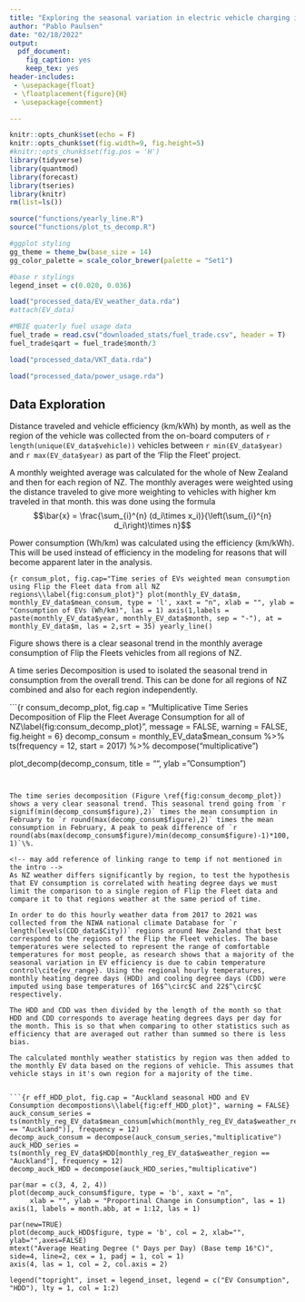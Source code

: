 ```yaml
---
title: "Exploring the seasonal variation in electric vehicle charging in New Zealand"
author: "Pablo Paulsen"
date: "02/18/2022"
output:
  pdf_document:
    fig_caption: yes
    keep_tex: yes
header-includes: 
 - \usepackage{float}
 - \floatplacement{figure}{H}
 - \usepackage{comment}

---
```


```r
knitr::opts_chunk$set(echo = F)
knitr::opts_chunk$set(fig.width=9, fig.height=5) 
#knitr::opts_chunk$set(fig.pos = 'H')
library(tidyverse)
library(quantmod)
library(forecast)
library(tseries)
library(knitr)
rm(list=ls())
```

```r
source("functions/yearly_line.R")
source("functions/plot_ts_decomp.R")
```


```r
#ggplot styling
gg_theme = theme_bw(base_size = 14)
gg_color_palette = scale_color_brewer(palette = "Set1")

#base r stylings
legend_inset = c(0.020, 0.036)
```

```r
load("processed_data/EV_weather_data.rda")
#attach(EV_data)
```

```r
#MBIE quaterly fuel usage data
fuel_trade = read.csv("downloaded_stats/fuel_trade.csv", header = T)
fuel_trade$qart = fuel_trade$month/3
```

```r
load("processed_data/VKT_data.rda")
```

```r
load("processed_data/power_usage.rda")
```

## Data Exploration 

Distance traveled and vehicle efficiency (km/kWh) by month, as well as the region of the vehicle was collected from the on-board computers of `r length(unique(EV_data$vehicle))` vehicles between `r min(EV_data$year)` and `r max(EV_data$year)` as part of the 'Flip the Fleet' project. 

A monthly weighted average was calculated for the whole of New Zealand and then for each region of NZ. The monthly averages were weighted using the distance traveled to give more weighting to vehicles with higher km traveled in that month. this was done using the formula $$\bar{x} = \frac{\sum_{i}^{n} (d_i\times x_i)}{\left(\sum_{i}^{n} d_i\right)\times n}$$

Power consumption (Wh/km) was calculated using the efficiency (km/kWh). This will be used instead of efficiency in the modeling for reasons that will become apparent later in the analysis. 


```{r consum_plot, fig.cap="Time series of EVs weighted mean consumption using Flip the Fleet data from all NZ regions\\label{fig:consum_plot}"}
plot(monthly_EV_data$m, monthly_EV_data$mean_consum, type = 'l', xaxt = "n", xlab = "", ylab = "Consumption of EVs (Wh/km)", las = 1)
axis(1,labels = paste(monthly_EV_data$year, monthly_EV_data$month, sep = "-"), at = monthly_EV_data$m, las = 2,srt = 35)
yearly_line()
```


Figure \ref{consum_plot} shows there is a clear seasonal trend in the monthly average consumption of Flip the Fleets vehicles from all regions of NZ. 

A time series Decomposition is used to isolated the seasonal trend in consumption from the overall trend. This can be done for all regions of NZ combined and also for each region independently. 


```{r consum_decomp_plot, fig.cap = "Multiplicative Time Series Decomposition of Flip the Fleet Average Consumption for all of NZ\\label{fig:consum_decomp_plot}", message = FALSE, warning = FALSE, fig.height = 6}
decomp_consum = monthly_EV_data$mean_consum %>% 
  ts(frequency = 12, start = 2017) %>% 
  decompose("multiplicative")

plot_decomp(decomp_consum, title = "", ylab = "Consumption")
```


The time series decomposition (Figure \ref{fig:consum_decomp_plot}) shows a very clear seasonal trend. This seasonal trend going from `r signif(min(decomp_consum$figure),2)` times the mean consumption in February to `r round(max(decomp_consum$figure),2)` times the mean consumption in February, A peak to peak difference of `r  round(abs(max(decomp_consum$figure)/min(decomp_consum$figure)-1)*100, 1)`\%. 

<!-- may add reference of linking range to temp if not mentioned in the intro -->
As NZ weather differs significantly by region, to test the hypothesis that EV consumption is correlated with heating degree days we must limit the comparison to a single region of Flip the Fleet data and compare it to that regions weather at the same period of time. 

In order to do this hourly weather data from 2017 to 2021 was collected from the NIWA national climate Database for `r length(levels(CDD_data$City))` regions around New Zealand that best correspond to the regions of the Flip the Fleet vehicles. The base temperatures were selected to represent the range of comfortable temperatures for most people, as research shows that a majority of the seasonal variation in EV efficiency is due to cabin temperature control\cite{ev_range}. Using the regional hourly temperatures, monthly heating degree days (HDD) and cooling degree days (CDD) were imputed using base temperatures of 16$^\circ$C and 22$^\circ$C respectively. 

The HDD and CDD was then divided by the length of the month so that HDD and CDD corresponds to average heating degrees days per day for the month. This is so that when comparing to other statistics such as efficiency that are averaged out rather than summed so there is less bias.

The calculated monthly weather statistics by region was then added to the monthly EV data based on the regions of vehicle. This assumes that vehicle stays in it's own region for a majority of the time. 


```{r eff_HDD_plot, fig.cap = "Auckland seasonal HDD and EV Consumption decompostions\\label{fig:eff_HDD_plot}", warning = FALSE}
auck_consum_series = ts(monthly_reg_EV_data$mean_consum[which(monthly_reg_EV_data$weather_region == "Auckland")], frequency = 12)
decomp_auck_consum = decompose(auck_consum_series,"multiplicative")
auck_HDD_series = ts(monthly_reg_EV_data$HDD[monthly_reg_EV_data$weather_region == "Auckland"], frequency = 12)
decomp_auck_HDD = decompose(auck_HDD_series,"multiplicative")

par(mar = c(3, 4, 2, 4))
plot(decomp_auck_consum$figure, type = 'b', xaxt = "n",
     xlab = "", ylab = "Proportinal Change in Consumption", las = 1)
axis(1, labels = month.abb, at = 1:12, las = 1)

par(new=TRUE)
plot(decomp_auck_HDD$figure, type = 'b', col = 2, xlab="", ylab="",axes=FALSE)
mtext("Average Heating Degree (° Days per Day) (Base temp 16°C)", side=4, line=2, cex = 1, padj = 1, col = 1) 
axis(4, las = 1, col = 2, col.axis = 2)

legend("topright", inset = legend_inset, legend = c("EV Consumption", "HDD"), lty = 1, col = 1:2)
```















